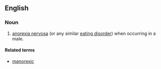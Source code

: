 ==English==

===Noun===
{{en-noun|-}}

# {{jocular|informal}} [[anorexia nervosa]] (or any similar [[eating disorder]]) when occurring in a male.

====Related terms====
*[[manorexic]]